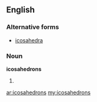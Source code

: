==English==

===Alternative forms===
* [[icosahedra]]

===Noun===
'''icosahedrons'''

# {{plural of|[[icosahedron]]}}

[[ar:icosahedrons]]
[[my:icosahedrons]]